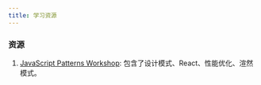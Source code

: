 ```yaml
---
title: 学习资源
---
```


### 资源

1. [JavaScript Patterns Workshop](https://javascriptpatterns.vercel.app/patterns): 包含了设计模式、React、性能优化、渲然模式。<Badge github="https://github.com/lydiahallie/javascript-react-patterns" />
